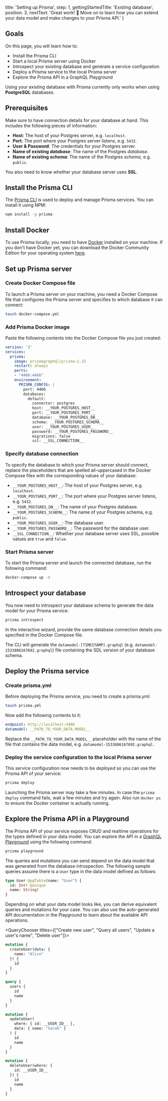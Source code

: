 
  title: 'Setting up Prisma',
  step: 1,
  gettingStartedTitle: 'Existing database',
  position: 3,
  nextText: 'Great work! 👏  Move on to learn how you can extend your data model and make changes to your Prisma API.'
}

## Goals

On this page, you will learn how to:

- Install the Prisma CLI
- Start a local Prisma server using Docker
- Introspect your existing database and generate a service configuration
- Deploy a Prisma service to the local Prisma server
- Explore the Prisma API in a GraphQL Playground

<Warning>

Using your existing database with Prisma currently only works when using **PostgreSQL** databases.

</Warning>

## Prerequisites

Make sure to have connection details for your database at hand. This includes the following pieces of information:

- **Host**: The host of your Postgres server, e.g. `localhost`.
- **Port**: The port where your Postgres server listens, e.g. `5432`.
- **User & Password**: The credentials for your Postgres server.
- **Name of existing _database_**: The name of the Postgres _database_.
- **Name of existing _schema_**: The name of the Postgres _schema_, e.g. `public`.

You also need to know whether your database server uses **SSL**.

## Install the Prisma CLI

The [Prisma CLI](https://www.npmjs.com/package/prisma) is used to deploy and manage Prisma services. You can install it using NPM:

```bash copy
npm install -g prisma
```

## Install Docker

To use Prisma locally, you need to have [Docker](https://www.docker.com) installed on your machine. If you don't have Docker yet, you can download the Docker Community Edition for your operating system [here](https://www.docker.com/community-edition).

## Set up Prisma server

### Create Docker Compose file

To launch a Prisma server on your machine, you need a Docker Compose file that configures the Prisma server and specifies to which database it can connect:

```bash copy
touch docker-compose.yml
```

### Add Prisma Docker image

Paste the following contents into the Docker Compose file you just created:

```yml copy
version: '3'
services:
  prisma:
    image: prismagraphql/prisma:1.15
    restart: always
    ports:
    - "4466:4466"
    environment:
      PRISMA_CONFIG: |
        port: 4466
        databases:
          default:
            connector: postgres
            host: __YOUR_POSTGRES_HOST__
            port: __YOUR_POSTGRES_PORT__
            database: __YOUR_POSTGRES_DB__
            schema: __YOUR_POSTGRES_SCHEMA__
            user: __YOUR_POSTGRES_USER__
            password: __YOUR_POSTGRES_PASSWORD__
            migrations: false
            ssl: __SSL_CONNECTION__
```

### Specify database connection

To specify the database to which your Prisma server should connect, replace the placeholders that are spelled all-uppercased in the Docker Compose files with the corresponding values of your database:

- `__YOUR_POSTGRES_HOST__`: The host of your Postgres server, e.g. `localhost`.
- `__YOUR_POSTGRES_PORT__`: The port where your Postgres server listens, e.g. `5432`.
- `__YOUR_POSTGRES_DB__`: The name of your Postgres database.
- `__YOUR_POSTGRES_SCHEMA__`: The name of your Postgres schema, e.g. `public`.
- `__YOUR_POSTGRES_USER__`: The database user.
- `__YOUR_POSTGRES_PASSWORD__`: The password for the database user.
- `__SSL_CONNECTION__`: Whether your database server uses SSL, possible values are `true` and `false`.

### Start Prisma server

To start the Prisma server and launch the connected database, run the following command:

```bash copy
docker-compose up -d
```

## Introspect your database

You now need to introspect your database schema to generate the data model for your Prisma service:

```bash copy
prisma introspect
```

In the interactive wizard, provide the same database connection details you specified in the Docker Compose file.

The CLI will generate the `datamodel-[TIMESTAMP].graphql` (e.g. `datamodel-1533886167692.graphql`) file containing the SDL version of your database schema.

## Deploy the Prisma service

### Create prisma.yml

Before deploying the Prisma service, you need to create a prisma.yml:

```bash copy
touch prisma.yml
```

Now add the following contents to it:

```yml copy
endpoint: http://localhost:4466
datamodel: __PATH_TO_YOUR_DATA_MODEL__
```

Replace the `__PATH_TO_YOUR_DATA_MODEL__` placeholder with the name of the file that contains the data model, e.g. `datamodel-1533886167692.graphql`.

### Deploy the service configuration to the local Prisma server

This service configuration now needs to be _deployed_ so you can use the Prisma API of your service:

```bash copy
prisma deploy
```

<Warning>

Launching the Prisma server may take a few minutes. In case the `prisma deploy` command fails, wait a few minutes and try again. Also run `docker ps` to ensure the Docker container is actually running.

</Warning>

## Explore the Prisma API in a Playground

The Prisma API of your service exposes CRUD and realtime operations for the types defined in your data model. You can explore the API in a [GraphQL Playground](https://github.com/prismagraphql/graphql-playground) using the following command:

```bash copy
prisma playground
```

The queries and mutations you can send depend on the data model that was generated from the database introspection. The following sample queries assume there is a `User` type in the data model defined as follows:

```graphql
type User @pgTable(name: "User") {
  id: Int! @unique
  name: String!
}
```

Depending on what your data model looks like, you can derive equivalent queries and mutations for your case. You can also use the auto-generated API documentation in the Playground to learn about the available API operations.

<QueryChooser titles={["Create new user", "Query all users", "Update a user's name", "Delete user"]}>

```graphql lineNumbers,copy
mutation {
  createUser(data: {
    name: "Alice"
  }) {
    id
  }
}
```

```graphql lineNumbers,copy
query {
  users {
    id
    name
  }
}
```

```graphql lineNumbers,copy
mutation {
  updateUser(
    where: { id: __USER_ID__ },
    data: { name: "Sarah" }
  ) {
    id
    name
  }
}
```

```graphql lineNumbers,copy
mutation {
  deleteUser(where: {
    id: __USER_ID__
  }) {
    id
    name
  }
}
```

</QueryChooser>
